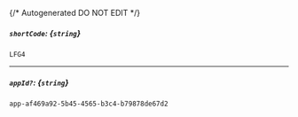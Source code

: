 {/* Autogenerated DO NOT EDIT  */}
##### `shortCode`: *{`string`}*
`LFG4`

---
##### `appId?`: *{`string`}*
`app-af469a92-5b45-4565-b3c4-b79878de67d2`


